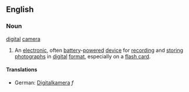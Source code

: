 == English ==
=== Noun ===
[[digital]] [[camera]]

# An [[electronic]], often [[battery]]-[[power]]ed [[device]] for [[record]]ing and [[store|storing]] [[photographs]] in [[digital]] [[format]], especially on a [[flash card]].

==== Translations ====

* German: [[Digitalkamera]] ''f''